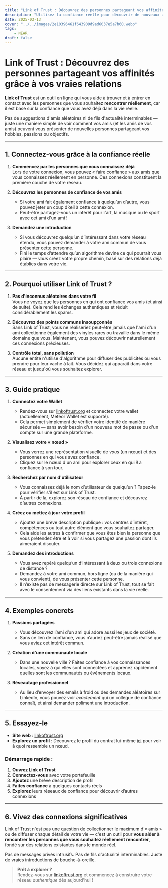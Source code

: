 ```yaml
---
title: "Link of Trust : Découvrez des personnes partageant vos affinités grâce à vos vraies relations"
description: "Utilisez la confiance réelle pour découvrir de nouveaux amis et des intérêts communs. Pas d'algorithmes, pas d'intermédiaires — juste un chemin direct vers des connexions significatives."
date: 2025-03-13
cover: "../../images/2e10396461f643909d9ad6037e5a7b60.webp"
tags:
    - NEAR
draft: false
---
```


# Link of Trust : Découvrez des personnes partageant vos affinités grâce à vos vraies relations

**Link of Trust** est un outil en ligne qui vous aide à trouver et à entrer en contact avec les personnes que vous souhaitez **rencontrer réellement**, car il est basé sur la confiance que vous avez déjà dans la vie réelle.

Pas de suggestions d'amis aléatoires ni de fils d'actualité interminables — juste une manière simple de voir comment vos amis (et les amis de vos amis) peuvent vous présenter de nouvelles personnes partageant vos hobbies, passions ou objectifs.

---

## 1. Connectez-vous grâce à la confiance réelle

1. **Commencez par les personnes que vous connaissez déjà**  
   Lors de votre connexion, vous pouvez « faire confiance » aux amis que vous connaissez réellement en personne. Ces connexions constituent la première couche de votre réseau.

2. **Découvrez les personnes de confiance de vos amis**  
   - Si votre ami fait également confiance à quelqu’un d’autre, vous pouvez jeter un coup d’œil à cette connexion.  
   - Peut-être partagez-vous un intérêt pour l'art, la musique ou le sport avec cet ami d'un ami !

3. **Demandez une introduction**  
   - Si vous découvrez quelqu’un d’intéressant dans votre réseau étendu, vous pouvez demander à votre ami commun de vous présenter cette personne.  
   - Fini le temps d’attendre qu’un algorithme devine ce qui pourrait vous plaire — *vous* créez votre propre chemin, basé sur des relations déjà établies dans votre vie.

---

## 2. Pourquoi utiliser Link of Trust ?

1. **Pas d'inconnus aléatoires dans votre fil**  
   Vous ne voyez que les personnes en qui ont confiance vos amis (et ainsi de suite). Cela rend les échanges authentiques et réduit considérablement les spams.

2. **Découvrez des points communs insoupçonnés**  
   Sans Link of Trust, vous ne réaliseriez peut-être jamais que l'ami d'un ami collectionne également des vinyles rares ou travaille dans le même domaine que vous. Maintenant, vous pouvez découvrir naturellement ces connexions précieuses.

3. **Contrôle total, sans pollution**  
   Aucune entité n'utilise d'algorithme pour diffuser des publicités ou vous prendre pour leur vache à lait. Vous décidez qui apparaît dans votre réseau et jusqu'où vous souhaitez explorer.

---

## 3. Guide pratique

1. **Connectez votre Wallet**  
   - Rendez-vous sur [linkoftrust.org](https://linkoftrust.org) et connectez votre wallet (actuellement, Meteor Wallet est supporté).  
   - Cela permet simplement de vérifier votre identité de manière sécurisée — sans avoir besoin d'un nouveau mot de passe ou d'un compte sur une grande plateforme.

2. **Visualisez votre « nœud »**  
   - Vous verrez une représentation visuelle de *vous* (un nœud) et des personnes en qui vous avez confiance.  
   - Cliquez sur le nœud d'un ami pour explorer ceux en qui *il* a confiance à son tour.

3. **Recherchez par nom d'utilisateur**  
   - Vous connaissez déjà le nom d’utilisateur de quelqu’un ? Tapez-le pour vérifier s'il est sur Link of Trust.  
   - À partir de là, explorez son réseau de confiance et découvrez d’autres connexions.

4. **Créez ou mettez à jour votre profil**  
   - Ajoutez une brève description publique : vos centres d’intérêt, compétences ou tout autre élément que vous souhaitez partager.  
   - Cela aide les autres à confirmer que vous êtes bien la personne que vous prétendez être et à voir si vous partagez une passion dont ils aimeraient discuter.

5. **Demandez des introductions**  
   - Vous avez repéré quelqu’un d’intéressant à deux ou trois connexions de distance ?  
   - Demandez à votre ami commun, hors ligne (ou de la manière qui vous convient), de vous présenter cette personne.  
   - Il n’existe pas de messagerie directe sur Link of Trust, tout se fait avec le consentement via des liens existants dans la vie réelle.

---

## 4. Exemples concrets

1. **Passions partagées**  
   - Vous découvrez l’ami d’un ami qui adore aussi les jeux de société.  
   - Sans ce lien de confiance, vous n’auriez peut-être jamais réalisé que vous aviez cet intérêt commun.

2. **Création d'une communauté locale**  
   - Dans une nouvelle ville ? Faites confiance à vos connaissances locales, voyez à qui elles sont connectées et apprenez rapidement quelles sont les communautés ou événements locaux.

3. **Réseautage professionnel**  
   - Au lieu d’envoyer des emails à froid ou des demandes aléatoires sur LinkedIn, vous pouvez voir *exactement* qui un collègue de confiance connaît, et ainsi demander poliment une introduction.

---

## 5. Essayez-le

- **Site web** : [linkoftrust.org](https://linkoftrust.org)  
- **Explorez un profil** : Découvrez le profil du contrat lui-même [ici](https://mainnet.linkoftrust.org/explore?user=3fCLAFzDq66YSapCcYgeDsVogtW2m8Prey93Dv9H5Cox) pour voir à quoi ressemble un nœud.

### Démarrage rapide :
1. **Ouvrez Link of Trust**  
2. **Connectez-vous** avec votre portefeuille  
3. **Ajoutez** une brève description de profil  
4. **Faites confiance** à quelques contacts réels  
5. **Explorez** leurs réseaux de confiance pour découvrir d’autres connexions

---

## 6. Vivez des connexions significatives

Link of Trust n'est pas une question de collectionner le maximum d'« amis » ou de diffuser chaque détail de votre vie — c'est un outil pour **vous aider à rencontrer les personnes que vous souhaitez réellement rencontrer**, fondé sur des relations existantes dans le monde réel.

Pas de messages privés intrusifs. Pas de fils d'actualité interminables. Juste de vraies introductions de bouche-à-oreille.

> **Prêt à explorer ?**  
> Rendez-vous sur [linkoftrust.org](https://linkoftrust.org) et commencez à construire votre réseau *authentique* dès aujourd'hui !

